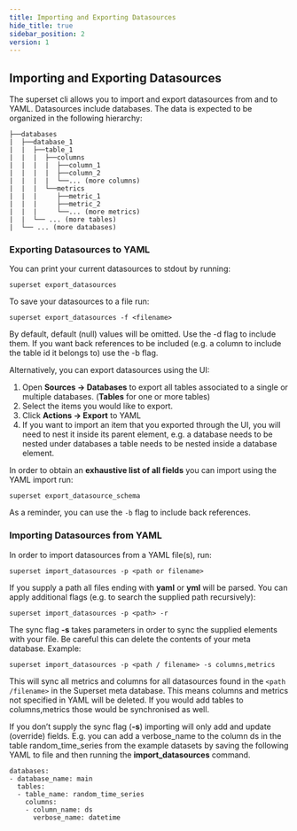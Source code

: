 ```yaml
---
title: Importing and Exporting Datasources
hide_title: true
sidebar_position: 2
version: 1
---
```


## Importing and Exporting Datasources

The superset cli allows you to import and export datasources from and to YAML. Datasources include
databases. The data is expected to be organized in the following hierarchy:

```
├──databases
|  ├──database_1
|  |  ├──table_1
|  |  |  ├──columns
|  |  |  |  ├──column_1
|  |  |  |  ├──column_2
|  |  |  |  └──... (more columns)
|  |  |  └──metrics
|  |  |     ├──metric_1
|  |  |     ├──metric_2
|  |  |     └──... (more metrics)
|  |  └── ... (more tables)
|  └── ... (more databases)
```

### Exporting Datasources to YAML

You can print your current datasources to stdout by running:

```
superset export_datasources
```

To save your datasources to a file run:

```
superset export_datasources -f <filename>
```

By default, default (null) values will be omitted. Use the -d flag to include them. If you want back
references to be included (e.g. a column to include the table id it belongs to) use the -b flag.

Alternatively, you can export datasources using the UI:

1. Open **Sources -> Databases** to export all tables associated to a single or multiple databases.
   (**Tables** for one or more tables)
2. Select the items you would like to export.
3. Click **Actions -> Export** to YAML
4. If you want to import an item that you exported through the UI, you will need to nest it inside
   its parent element, e.g. a database needs to be nested under databases a table needs to be nested
   inside a database element.

In order to obtain an **exhaustive list of all fields** you can import using the YAML import run:

```
superset export_datasource_schema
```

As a reminder, you can use the `-b` flag to include back references.

### Importing Datasources from YAML

In order to import datasources from a YAML file(s), run:

```
superset import_datasources -p <path or filename>
```

If you supply a path all files ending with **yaml** or **yml** will be parsed. You can apply
additional flags (e.g. to search the supplied path recursively):

```
superset import_datasources -p <path> -r
```

The sync flag **-s** takes parameters in order to sync the supplied elements with your file. Be
careful this can delete the contents of your meta database. Example:

```
superset import_datasources -p <path / filename> -s columns,metrics
```

This will sync all metrics and columns for all datasources found in the `<path /filename>` in the
Superset meta database. This means columns and metrics not specified in YAML will be deleted. If you
would add tables to columns,metrics those would be synchronised as well.

If you don’t supply the sync flag (**-s**) importing will only add and update (override) fields.
E.g. you can add a verbose_name to the column ds in the table random_time_series from the example
datasets by saving the following YAML to file and then running the **import_datasources** command.

```
databases:
- database_name: main
  tables:
  - table_name: random_time_series
    columns:
    - column_name: ds
      verbose_name: datetime
```
